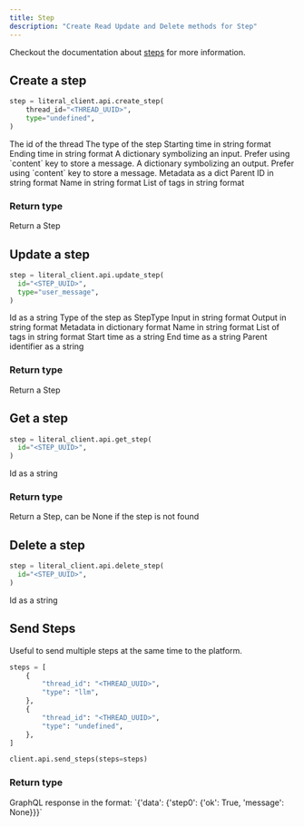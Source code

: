 ```yaml
---
title: Step
description: "Create Read Update and Delete methods for Step"
---
```


Checkout the documentation about [steps](/concepts/step) for more information.

## Create a step

```python
step = literal_client.api.create_step(
    thread_id="<THREAD_UUID>",
    type="undefined",
)
```

<ParamField path="thread_id" type="uuid" required>
  The id of the thread
</ParamField>

<ParamField path="type" type="string">
  The type of the step
  <Expandable title="properties">
    <ResponseField name="run"></ResponseField>
    <ResponseField name="tool"></ResponseField>
    <ResponseField name="llm"></ResponseField>
    <ResponseField name="embedding"></ResponseField>
    <ResponseField name="retrieval"></ResponseField>
    <ResponseField name="rerank"></ResponseField>
    <ResponseField name="undefined"></ResponseField>
  </Expandable>
</ParamField>

<ParamField path="start_time" type="string">
  Starting time in string format
</ParamField>

<ParamField path="end_time" type="string">
  Ending time in string format
</ParamField>

<ParamField path="input" type="dict">
  A dictionary symbolizing an input.
  Prefer using `content` key to store a message.
</ParamField>

<ParamField path="output" type="dict">
  A dictionary symbolizing an output.
  Prefer using `content` key to store a message.
</ParamField>

<ParamField path="metadata" type="dict">
  Metadata as a dict
</ParamField>

<ParamField path="parent_id" type="uuid">
  Parent ID in string format
</ParamField>

<ParamField path="name" type="string">
  Name in string format
</ParamField>

<ParamField path="tags" type="List[string]">
  List of tags in string format
</ParamField>

### Return type

<ResponseField name="step" type="Step">
  Return a Step
</ResponseField>

## Update a step

```python
step = literal_client.api.update_step(
  id="<STEP_UUID>",
  type="user_message",
)
```

<ParamField path="id" type="uuid" required>
  Id as a string
</ParamField>

<ParamField path="type" type="StepType">
  Type of the step as StepType
</ParamField>

<ParamField path="input" type="string">
  Input in string format
</ParamField>

<ParamField path="output" type="string">
  Output in string format
</ParamField>

<ParamField path="metadata" type="Dict">
  Metadata in dictionary format
</ParamField>

<ParamField path="name" type="string">
  Name in string format
</ParamField>

<ParamField path="tags" type="List[string]">
  List of tags in string format
</ParamField>

<ParamField path="start_time" type="string">
  Start time as a string
</ParamField>

<ParamField path="end_time" type="string">
  End time as a string
</ParamField>

<ParamField path="parent_id" type="uuid">
  Parent identifier as a string
</ParamField>

### Return type

<ResponseField name="step" type="Step">
  Return a Step
</ResponseField>

## Get a step

```python
step = literal_client.api.get_step(
  id="<STEP_UUID>",
)
```

<ParamField path="id" type="uuid" required>
  Id as a string
</ParamField>

### Return type

<ResponseField name="step" type="Step">
  Return a Step, can be None if the step is not found
</ResponseField>

## Delete a step

```python
step = literal_client.api.delete_step(
  id="<STEP_UUID>",
)
```

<ParamField path="id" type="uuid" required>
  Id as a string
</ParamField>

## Send Steps

Useful to send multiple steps at the same time to the platform.

```python
steps = [
    {
        "thread_id": "<THREAD_UUID>",
        "type": "llm",
    },
    {
        "thread_id": "<THREAD_UUID>",
        "type": "undefined",
    },
]

client.api.send_steps(steps=steps)
```

### Return type

<ResponseField name="response" type="dict">
  GraphQL response in the format: `{'data': {'step0': {'ok': True, 'message': None}}}`
</ResponseField>
